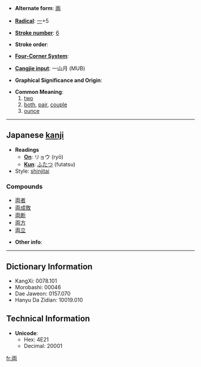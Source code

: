 * '''Alternate form''': [[兩]]

* '''[[Wiktionary:Chinese radical index| Radical]]''': [[Wiktionary:Chinese radical index 一|一]]+5

* '''[[Wiktionary:Chinese total strokes index|Stroke number]]''': [[Wiktionary:Chinese total strokes index 6|6]]

* '''Stroke order''': 

* '''[[Wiktionary:Chinese four corner index|Four-Corner System]]''': 

* '''[[Wiktionary:Chinese Cangjie index|Cangjie input]]''': 一山月 (MUB)

* '''Graphical Significance and Origin''': 

* '''Common Meaning''': 
*# [[two]]
*# [[both]], [[pair]], [[couple]]
*# [[ounce]]

----

== Japanese [[kanji]] ==

* '''Readings'''
** '''[[On]]''': リョウ (ryō)
** '''[[Kun]]''': [[ふたつ]] (futatsu)
* Style: [[shinjitai]]

===Compounds===
*[[両者]]
*[[両成敗]]
*[[両断]]
*[[両方]]
*[[両立]]

* '''Other info''':  

----

== Dictionary Information ==

* KangXi: 0078.101
* Morobashi: 00046
* Dae Jaweon: 0157.070
* Hanyu Da Zidian: 10019.010

== Technical Information ==

* '''Unicode''':
** Hex: 4E21
** Decimal: 20001

[[fr:両]]